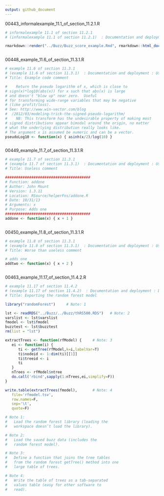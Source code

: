 ```yaml
---
output: github_document
---
```




00443_informalexample_11.1_of_section_11.2.1.R


```r
# informalexample 11.1 of section 11.2.1 
# (informalexample 11.1 of section 11.2.1)  : Documentation and deployment : Using R markdown to produce milestone documentation : What is R markdown? 

rmarkdown::render("../Buzz/Buzz_score_example.Rmd", rmarkdown::html_document())



```




00448_example_11.6_of_section_11.3.1.R


```r
# example 11.6 of section 11.3.1 
# (example 11.6 of section 11.3.1)  : Documentation and deployment : Using comments and version control for running documentation : Writing effective comments 
# Title: Example code comment 

#    Return the pseudo logarithm of x, which is close to
# sign(x)*log10(abs(x)) for x such that abs(x) is large
# and doesn't "blow up" near zero.  Useful
# for transforming wide-range variables that may be negative
# (like profit/loss).
# See: http://www.win-vector.com/blog
#  /2012/03/modeling-trick-the-signed-pseudo-logarithm/
#    NB: This transform has the undesirable property of making most
# signed distributions appear bimodal around the origin, no matter
# what the underlying distribution really looks like.
# The argument x is assumed be numeric and can be a vector.
pseudoLog10 <- function(x) { asinh(x/2)/log(10) }



```




00449_example_11.7_of_section_11.3.1.R


```r
# example 11.7 of section 11.3.1 
# (example 11.7 of section 11.3.1)  : Documentation and deployment : Using comments and version control for running documentation : Writing effective comments 
# Title: Useless comment 

#######################################
# Function: addone
# Author: John Mount
# Version: 1.3.11
# Location: RSource/helperFns/addone.R
# Date: 10/31/13
# Arguments: x
# Purpose: Adds one
#######################################
addone <- function(x) { x + 1 }



```




00450_example_11.8_of_section_11.3.1.R


```r
# example 11.8 of section 11.3.1 
# (example 11.8 of section 11.3.1)  : Documentation and deployment : Using comments and version control for running documentation : Writing effective comments 
# Title: Worse than useless comment 

# adds one
addtwo <- function(x) { x + 2 }



```




00463_example_11.17_of_section_11.4.2.R


```r
# example 11.17 of section 11.4.2 
# (example 11.17 of section 11.4.2)  : Documentation and deployment : Deploying models : Deploying models by export 
# Title: Exporting the random forest model 

library("randomForest")  	# Note: 1 

lst <- readRDS("../Buzz/../Buzz/thRS500.RDS") 	# Note: 2 
varslist <- lst$varslist
fmodel <- lst$fmodel
buzztest <- lst$buzztest
rm(list = "lst")

extractTrees <- function(rfModel) { 	# Note: 3 
   ei <- function(i) {
      ti <- getTree(rfModel,k=i,labelVar=T)
      ti$nodeid <- 1:dim(ti)[[1]]
      ti$treeid <- i
      ti
   }
   nTrees <- rfModel$ntree
   do.call('rbind',sapply(1:nTrees,ei,simplify=F))
}

write.table(extractTrees(fmodel), 		# Note: 4 
   file='rfmodel.tsv',
   row.names=F,
   sep='\t',
   quote=F)

# Note 1: 
#   Load the random forest library (loading the 
#   workspace doesn’t load the library). 

# Note 2: 
#   Load the saved buzz data (includes the 
#   random forest model). 

# Note 3: 
#   Define a function that joins the tree tables 
#   from the random forest getTree() method into one 
#   large table of trees. 

# Note 4: 
#   Write the table of trees as a tab-separated 
#   values table (easy for other software to 
#   read). 



```


